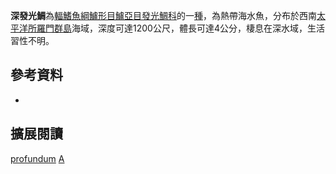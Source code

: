 {{Speciesbox
| name = 深發光鯛
| image = 
| image_width = 250px
| image_caption = 
| status = NE
| status_system = IUCN3.1
| genus = Acropoma
| species = profundum
| authority = [[Okamoto|Okamoto]], 2014
| synonyms = 
|}}

'''深發光鯛'''為[[輻鰭魚綱|輻鰭魚綱]][[鱸形目|鱸形目]][[鱸亞目|鱸亞目]][[發光鯛科|發光鯛科]]的一[[種|種]]，為熱帶海水魚，分布於西南[[太平洋|太平洋]][[所羅門群島|所羅門群島]]海域，深度可達1200公尺，體長可達4公分，棲息在深水域，生活習性不明。

== 參考資料 ==
*{{FishBase_species|genus=Acropoma|species=profundum|year=2016|month=8}}

== 擴展閱讀 == 
{{refbegin}}
{{wikispecies-inline|Acropoma profundum|深發光鯛}}
{{refend}}
{{Taxonbar|from=Q21857098}}

[[Category:發光鯛屬|profundum]]
[[Category:2014年描述的鱼类|A]]


{{鱸形目小作品}}